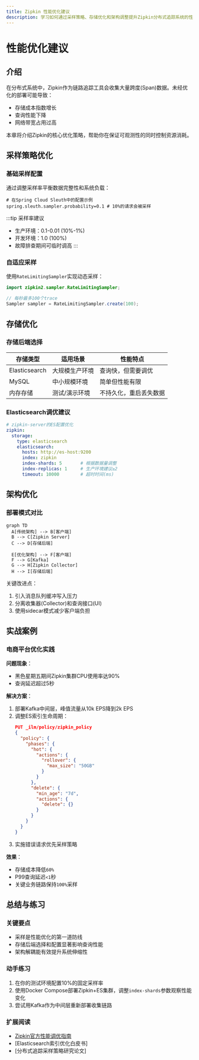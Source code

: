 ```yaml
---
title: Zipkin 性能优化建议
description: 学习如何通过采样策略、存储优化和架构调整提升Zipkin分布式追踪系统的性能表现
---
```


# 性能优化建议

## 介绍

在分布式系统中，Zipkin作为链路追踪工具会收集大量跨度(Span)数据。未经优化的部署可能导致：

- 存储成本指数增长
- 查询性能下降
- 网络带宽占用过高

本章将介绍Zipkin的核心优化策略，帮助你在保证可观测性的同时控制资源消耗。

## 采样策略优化

### 基础采样配置

通过调整采样率平衡数据完整性和系统负载：

```properties
# 在Spring Cloud Sleuth中的配置示例
spring.sleuth.sampler.probability=0.1 # 10%的请求会被采样
```

:::tip 采样率建议
- 生产环境：0.1-0.01 (10%-1%)
- 开发环境：1.0 (100%)
- 故障排查期间可临时调高
:::

### 自适应采样

使用`RateLimitingSampler`实现动态采样：

```java
import zipkin2.sampler.RateLimitingSampler;

// 每秒最多100个trace
Sampler sampler = RateLimitingSampler.create(100);
```

## 存储优化

### 存储后端选择

| 存储类型       | 适用场景                  | 性能特点               |
|----------------|-------------------------|-----------------------|
| Elasticsearch  | 大规模生产环境           | 查询快，但需要调优     |
| MySQL          | 中小规模环境             | 简单但性能有限         |
| 内存存储       | 测试/演示环境            | 不持久化，重启丢失数据 |

### Elasticsearch调优建议

```yaml
# zipkin-server的ES配置优化
zipkin:
  storage:
    type: elasticsearch
    elasticsearch:
      hosts: http://es-host:9200
      index: zipkin
      index-shards: 5       # 根据数据量调整
      index-replicas: 1     # 生产环境建议≥2
      timeout: 10000        # 超时时间(ms)
```

## 架构优化

### 部署模式对比

```mermaid
graph TD
  A[传统架构] --> B[客户端]
  B --> C[Zipkin Server]
  C --> D[存储后端]
  
  E[优化架构] --> F[客户端]
  F --> G[Kafka]
  G --> H[Zipkin Collector]
  H --> I[存储后端]
```

关键改进点：
1. 引入消息队列缓冲写入压力
2. 分离收集器(Collector)和查询接口(UI)
3. 使用sidecar模式减少客户端负担

## 实战案例

### 电商平台优化实践

**问题现象**：
- 黑色星期五期间Zipkin集群CPU使用率达90%
- 查询延迟超过5秒

**解决方案**：
1. 部署Kafka中间层，峰值流量从10k EPS降到2k EPS
2. 调整ES索引生命周期：
   ```json
   PUT _ilm/policy/zipkin_policy
   {
     "policy": {
       "phases": {
         "hot": {
           "actions": {
             "rollover": {
               "max_size": "50GB" 
             }
           }
         },
         "delete": {
           "min_age": "7d",
           "actions": {
             "delete": {} 
           }
         }
       }
     }
   }
   ```
3. 实施错误请求优先采样策略

**效果**：
- 存储成本降低`60%`
- P99查询延迟`<1`秒
- 关键业务链路保持`100%`采样

## 总结与练习

### 关键要点
- 采样是性能优化的第一道防线
- 存储后端选择和配置显著影响查询性能
- 架构解耦能有效提升系统伸缩性

### 动手练习
1. 在你的测试环境配置10%的固定采样率
2. 使用Docker Compose部署Zipkin+ES集群，调整`index-shards`参数观察性能变化
3. 尝试用Kafka作为中间层重新部署收集链路

### 扩展阅读
- [Zipkin官方性能调优指南](https://zipkin.io/pages/performance.html)
- [Elasticsearch索引优化白皮书]
- [分布式追踪采样策略研究论文]